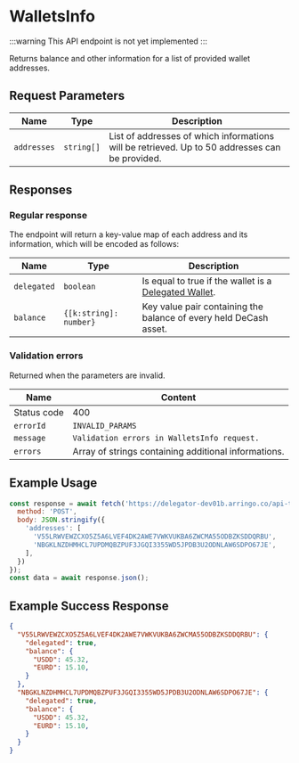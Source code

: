 # WalletsInfo

:::warning
This API endpoint is not yet implemented
:::

Returns balance and other information for a list of provided wallet addresses.

## Request Parameters

|     Name    |                Type               | Description |
| ----------- | --------------------------------- | ----------- |
| `addresses` | `string[]`                        | List of addresses of which informations will be retrieved. Up to 50 addresses can be provided. |


## Responses

### Regular response

The endpoint will return a key-value map of each address and its information, which will be encoded as follows:

|     Name    |          Type          | Description |
| ----------- | ---------------------- | ----------- | 
| `delegated` | `boolean`              | Is equal to true if the wallet is a [Delegated Wallet](/docs/concepts/delegated-wallets). |
| `balance`   | `{[k:string]: number}` | Key value pair containing the balance of every held DeCash asset. |

### Validation errors

Returned when the parameters are invalid.

|     Name    |                              Content                              |
| ----------- | ----------------------------------------------------------------- |
| Status code | 400                                                               |
| `errorId`   | `INVALID_PARAMS`                                                  |
| `message`   | `Validation errors in WalletsInfo request.`                       | 
| `errors`    | Array of strings containing additional informations.              |


## Example Usage

<Tabs>
<TabItem value="js" label="JavaScript">

```js
const response = await fetch('https://delegator-dev01b.arringo.co/api-test/WalletInfo', {
  method: 'POST',
  body: JSON.stringify({
    'addresses': [
      'V55LRWVEWZCXO5Z5A6LVEF4DK2AWE7VWKVUKBA6ZWCMA55ODBZKSDDQRBU',
      'NBGKLNZDHMHCL7UPDMQBZPUF3JGQI3355WD5JPDB3U2ODNLAW6SDPO67JE',
    ],
  })
});
const data = await response.json();
```

</TabItem>
</Tabs>

## Example Success Response

```json
{
  "V55LRWVEWZCXO5Z5A6LVEF4DK2AWE7VWKVUKBA6ZWCMA55ODBZKSDDQRBU": {
    "delegated": true,
    "balance": {
      "USDD": 45.32,
      "EURD": 15.10,
    }
  },
  "NBGKLNZDHMHCL7UPDMQBZPUF3JGQI3355WD5JPDB3U2ODNLAW6SDPO67JE": {
    "delegated": true,
    "balance": {
      "USDD": 45.32,
      "EURD": 15.10,
    }
  }
}
```

